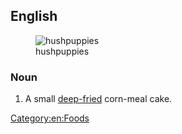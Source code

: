 ==English==
{{wikipedia}}
[[Image:Hushpuppies 5stack.jpg|thumb|hushpuppies]]
===Noun===
{{en-noun|hushpuppies}}
# {{context|southern|_|US}} A small [[deep-fried]] corn-meal cake.

[[Category:en:Foods]]